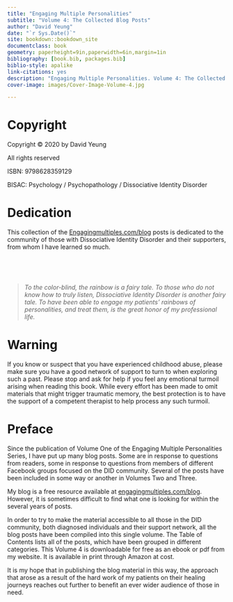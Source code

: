 ```yaml
--- 
title: "Engaging Multiple Personalities"
subtitle: "Volume 4: The Collected Blog Posts"
author: "David Yeung"
date: "`r Sys.Date()`"
site: bookdown::bookdown_site
documentclass: book
geometry: paperheight=9in,paperwidth=6in,margin=1in
bibliography: [book.bib, packages.bib]
biblio-style: apalike
link-citations: yes
description: "Engaging Multiple Personalities. Volume 4: The Collected Blog Posts."
cover-image: images/Cover-Image-Volume-4.jpg

---
```


# Copyright {-}

Copyright © 2020
by David Yeung

All rights reserved

ISBN: 9798628359129

BISAC: Psychology / Psychopathology / Dissociative Identity Disorder


# Dedication {-}

This collection of the [Engagingmultiples.com/blog](https://www.engagingmultiples.com/blog/) posts is dedicated to the community of those with Dissociative Identity Disorder and their supporters, from whom I have learned so much.

<br/>  

<br/>

>*To the color-blind, the rainbow is a fairy tale. To those who do not know how to truly listen, Dissociative Identity Disorder is another fairy tale. To have been able to engage my patients' rainbows of personalities, and treat them, is the great honor of my professional life.*



# Warning {-}

If you know or suspect that you have experienced childhood abuse, please make sure you have a good network of support to turn to when exploring such a past. Please stop and ask for help if you feel any emotional turmoil arising when reading this book. While every effort has been made to omit materials that might trigger traumatic memory, the best protection is to have the support of a competent therapist to help process any such turmoil. 


# Preface {-}

Since the publication of Volume One of the Engaging Multiple Personalities Series, I have put up many blog posts. Some are in response to questions from readers, some in response to questions from members of different Facebook groups focused on the DID community. Several of the posts have been included in some way or another in Volumes Two and Three.

My blog is a free resource available at [engagingmultiples.com/blog](https://www.engagingmultiples.com/blog/). However, it is sometimes difficult to find what one is looking for within the several years of posts.

In order to try to make the material accessible to all those in the DID community, both diagnosed individuals and their support network, all the blog posts have been compiled into this single volume. The Table of Contents lists all of the posts, which have been grouped in different categories. This Volume 4 is downloadable for free as an ebook or pdf from my website. It is available in print through Amazon at cost.

It is my hope that in publishing the blog material in this way, the approach that arose as a result of the hard work of my patients on their healing journeys reaches out further to benefit an ever wider audience of those in need.
